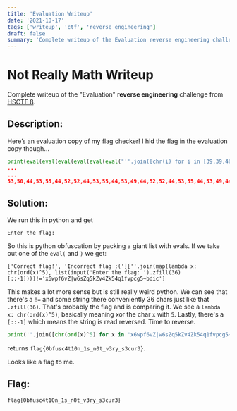 ```yaml
---
title: 'Evaluation Writeup'
date: '2021-10-17'
tags: ['writeup', 'ctf', 'reverse engineering']
draft: false
summary: 'Complete writeup of the Evaluation reverse engineering challenge from HSCTF 8.'
---
```


# Not Really Math Writeup

Complete writeup of the "Evaluation" **reverse engineering** challenge from [HSCTF 8](https://ctftime.org/event/1264/).

## Description: 

Here’s an evaluation copy of my flag checker! I hid the flag in the evaluation copy though…
```python
print(eval(eval(eval(eval(eval(eval("''.join([chr(i) for i in [39,39,46,106,111,105,110,40,91,99,104,114,40,105,41,32,102,111,114,32,105,32,105,110,32,91,51,57,44,51,57,44,52,54,44,49,48,54,44,49,49,49,44,49,48,53,44,49,49,48,44,52,48,44,57,49,44,57,57,44,49,48,52,44,49,49,52,44,52,48,44,49,48,53,44,52,49,44,51,50,44,49,48,50,44,49,49,49
...
...
53,50,44,53,55,44,52,52,44,53,55,44,53,49,44,52,52,44,53,55,44,53,49,44,52,52,44,53,50,44,52,57,44,57,51,44,57,51,44,52,49,93,93,41]])")))))))
```

## Solution:
We run this in python and get 

```
Enter the flag:
```
So this is python obfuscation by packing a giant list with evals. If we take out one of the `eval(` and `)` we get:

```
['Correct flag!', 'Incorrect flag :('][''.join(map(lambda x: chr(ord(x)^5), list(input('Enter the flag: ').zfill(36)[::-1])))!='x6wpf6vZ|w6sZq5kZv4Zk54q1fvpcg5~bdic']
```

This makes a lot more sense but is still really weird python. We can see that there's a `!=` and some string there conveniently 36 chars just like that `.zfill(36)`. That's probably the flag and is comparing it. We see a `lambda x: chr(ord(x)^5)`, basically meaning xor the char `x` with `5`. Lastly, there's a `[::-1]` which means the string is read reversed. Time to reverse.

```python
print(''.join([chr(ord(x)^5) for x in 'x6wpf6vZ|w6sZq5kZv4Zk54q1fvpcg5~bdic'])[::-1])
```
returns `flag{0bfusc4t10n_1s_n0t_v3ry_s3cur3}`. 

Looks like a flag to me.

## Flag:

`flag{0bfusc4t10n_1s_n0t_v3ry_s3cur3}`